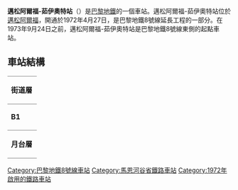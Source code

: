 {{expand|time=2016-03-09T02:08:47+00:00}}
{{unreferenced|time=2016-03-09T02:08:47+00:00}}
{{Infobox station
| name                = 邁松阿爾福-茹伊奧特
| symbol_location     = paris
| symbol              = m
| symbol2             = 
| type                = [[巴黎地鐵|巴黎地鐵]]車站
| image               = [[File:Station_métro_Maisons-Alfort-Les_Juillottes_-_20130627_173422.jpg|275px]]
| alt                 = 
| caption             = 
| other_name          = 
| address             = [[邁松阿爾福|邁松阿爾福]]
| borough             = [[法蘭西島|法蘭西島]]
| country             = 法國
| iso_region          = FR_scale:2000
| coordinates_display = title
| coordinates_format  = dms
| latd  = 48.802567| latm  = | lats  = | latNS  = 
| longd = 2.446432| longm = | longs = | longEW = 
| coordinates         = 
| owned               = [[RATP|RATP]]
| operator            = [[RATP|RATP]]
| line                = 
| disabled            = 
| zone                = 1
| opened              = {{Start-date|1972年4月27日}}
| closed              = <!-- {{End date|YYYY|MM|DD|df=y}} -->
| services            = 
| map_type            = France Paris and inner ring
}}
'''邁松阿爾福-茹伊奧特站'''（{{lang-fr|Maisons-Alfort — Les Juilliottes}}）是[[巴黎地鐵|巴黎地鐵]]的一個車站。邁松阿爾福-茹伊奧特站位於[[邁松阿爾福|邁松阿爾福]]，開通於1972年4月27日，是巴黎地鐵8號線延長工程的一部分。在1973年9月24日之前，邁松阿爾福-茹伊奧特站是巴黎地鐵8號線東側的起點車站。
== 車站結構 ==
{| border=0 cellspacing=0 cellpadding=3
|style="border-bottom:solid 1px gray;border-top:solid 1px gray;" width=50 valign=top|'''街道層'''
|-
|style="border-bottom:solid 1px gray;border-top:solid 1px gray;" width=50 valign=top|'''B1'''
|style="border-top:solid 1px gray;border-bottom:solid 1px gray;" width=100 valign=top|夾層
|-
|style="border-bottom:solid 1px gray;" width=50 rowspan=10 valign=top|'''月台層'''
|style="border-bottom:solid 1px gray;" width=100|西行
|style="border-bottom:solid 1px gray;" width=390|{{arrow|L}} [[File:Metro-M.svg|16x16px]][[File:Paris_Metro_8.svg|16x16px]]往[[巴拉站|巴拉]]<small>（[[邁松阿爾福體育場站|邁松阿爾福體育場]]）</small>
|-
|style="border-top:solid 2px black;border-right:solid 2px black;border-left:solid 2px black;border-bottom:solid 2px black;" colspan=2|<center><small>[[島式月台|島式月台]]，左側開門</small></center>
|-
|東行
|{{arrow|R}} [[File:Metro-M.svg|16x16px]][[File:Paris_Metro_8.svg|16x16px]]往[[湖之角站|湖之角]]<small>（[[克雷特伊-雷沙站|克雷特伊-雷沙]]）</small>
|-
|style="border-top:solid 2px black;border-right:solid 2px black;border-left:solid 2px black;border-bottom:solid 2px black;" colspan=2|<center><small>[[島式月台|島式月台]]，不使用</small></center>
|-
|東行
|無服務
|}
{{commons category|Maisons-Alfort - Les Juilliottes (Paris Metro)}}
{{巴黎地鐵8號線}}
{{DEFAULTSORT:Maisons-Alfort — Les Juilliottes}}
[[Category:巴黎地鐵8號線車站|Category:巴黎地鐵8號線車站]]
[[Category:馬恩河谷省鐵路車站|Category:馬恩河谷省鐵路車站]]
[[Category:1972年啟用的鐵路車站|Category:1972年啟用的鐵路車站]]